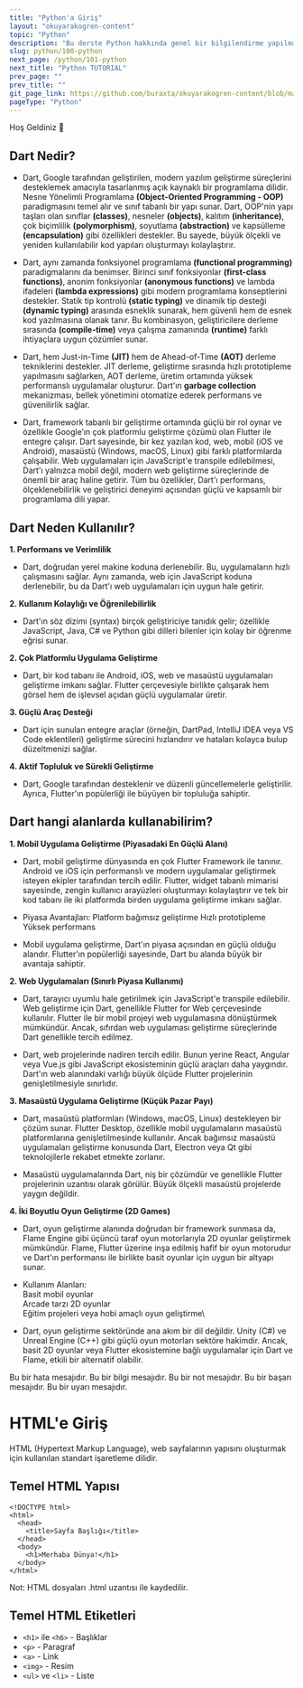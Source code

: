 ```yaml
---
title: "Python'a Giriş"
layout: "okuyarakogren-content"
topic: "Python"
description: "Bu derste Python hakkında genel bir bilgilendirme yapılmaktadır."
slug: python/100-python
next_page: /python/101-python
next_title: "Python TUTORIAL"
prev_page: ""
prev_title: ""
git_page_link: https://github.com/buraxta/okuyarakogren-content/blob/master/300-javascript/100-javascript.mdx
pageType: "Python"
---
```


<Box>
Hoş Geldiniz 👋

</Box>

## Dart Nedir?

- Dart, Google tarafından geliştirilen, modern yazılım geliştirme süreçlerini desteklemek amacıyla tasarlanmış açık kaynaklı bir programlama dilidir. Nesne Yönelimli Programlama **(Object-Oriented Programming - OOP)** paradigmasını temel alır ve sınıf tabanlı bir yapı sunar. Dart, OOP'nin yapı taşları olan sınıflar **(classes)**, nesneler **(objects)**, kalıtım **(inheritance)**, çok biçimlilik **(polymorphism)**, soyutlama **(abstraction)** ve kapsülleme **(encapsulation)** gibi özellikleri destekler. Bu sayede, büyük ölçekli ve yeniden kullanılabilir kod yapıları oluşturmayı kolaylaştırır.

- Dart, aynı zamanda fonksiyonel programlama **(functional programming)** paradigmalarını da benimser. Birinci sınıf fonksiyonlar **(first-class functions)**, anonim fonksiyonlar **(anonymous functions)** ve lambda ifadeleri **(lambda expressions)** gibi modern programlama konseptlerini destekler. Statik tip kontrolü **(static typing)** ve dinamik tip desteği **(dynamic typing)** arasında esneklik sunarak, hem güvenli hem de esnek kod yazılmasına olanak tanır. Bu kombinasyon, geliştiricilere derleme sırasında **(compile-time)** veya çalışma zamanında **(runtime)** farklı ihtiyaçlara uygun çözümler sunar.

- Dart, hem Just-in-Time **(JIT)** hem de Ahead-of-Time **(AOT)** derleme tekniklerini destekler. JIT derleme, geliştirme sırasında hızlı prototipleme yapılmasını sağlarken, AOT derleme, üretim ortamında yüksek performanslı uygulamalar oluşturur. Dart'ın **garbage collection** mekanizması, bellek yönetimini otomatize ederek performans ve güvenilirlik sağlar.

- Dart, framework tabanlı bir geliştirme ortamında güçlü bir rol oynar ve özellikle Google’ın çok platformlu geliştirme çözümü olan Flutter ile entegre çalışır. Dart sayesinde, bir kez yazılan kod, web, mobil (iOS ve Android), masaüstü (Windows, macOS, Linux) gibi farklı platformlarda çalışabilir. Web uygulamaları için JavaScript'e transpile edilebilmesi, Dart'ı yalnızca mobil değil, modern web geliştirme süreçlerinde de önemli bir araç haline getirir. Tüm bu özellikler, Dart'ı performans, ölçeklenebilirlik ve geliştirici deneyimi açısından güçlü ve kapsamlı bir programlama dili yapar.

## Dart Neden Kullanılır?

**1. Performans ve Verimlilik**

- Dart, doğrudan yerel makine koduna derlenebilir. Bu, uygulamaların hızlı çalışmasını sağlar.
  Aynı zamanda, web için JavaScript koduna derlenebilir, bu da Dart'ı web uygulamaları için uygun hale getirir.

**2. Kullanım Kolaylığı ve Öğrenilebilirlik**

- Dart'ın söz dizimi (syntax) birçok geliştiriciye tanıdık gelir; özellikle JavaScript, Java, C# ve Python gibi dilleri bilenler için kolay bir öğrenme eğrisi sunar.

**2. Çok Platformlu Uygulama Geliştirme**

- Dart, bir kod tabanı ile Android, iOS, web ve masaüstü uygulamaları geliştirme imkanı sağlar.
  Flutter çerçevesiyle birlikte çalışarak hem görsel hem de işlevsel açıdan güçlü uygulamalar üretir.

**3. Güçlü Araç Desteği**

- Dart için sunulan entegre araçlar (örneğin, DartPad, IntelliJ IDEA veya VS Code eklentileri) geliştirme sürecini hızlandırır ve hataları kolayca bulup düzeltmenizi sağlar.

**4. Aktif Topluluk ve Sürekli Geliştirme**

- Dart, Google tarafından desteklenir ve düzenli güncellemelerle geliştirilir. Ayrıca, Flutter'ın popülerliği ile büyüyen bir topluluğa sahiptir.

## Dart hangi alanlarda kullanabilirim?

**1. Mobil Uygulama Geliştirme (Piyasadaki En Güçlü Alanı)**

- Dart, mobil geliştirme dünyasında en çok Flutter Framework ile tanınır. Android ve iOS için performanslı ve modern uygulamalar geliştirmek isteyen ekipler tarafından tercih edilir. Flutter, widget tabanlı mimarisi sayesinde, zengin kullanıcı arayüzleri oluşturmayı kolaylaştırır ve tek bir kod tabanı ile iki platformda birden uygulama geliştirme imkanı sağlar.

- Piyasa Avantajları:
  Platform bağımsız geliştirme
  Hızlı prototipleme
  Yüksek performans

- Mobil uygulama geliştirme, Dart'ın piyasa açısından en güçlü olduğu alandır. Flutter'ın popülerliği sayesinde, Dart bu alanda büyük bir avantaja sahiptir.

**2. Web Uygulamaları (Sınırlı Piyasa Kullanımı)**

- Dart, tarayıcı uyumlu hale getirilmek için JavaScript'e transpile edilebilir. Web geliştirme için Dart, genellikle Flutter for Web çerçevesinde kullanılır. Flutter ile bir mobil projeyi web uygulamasına dönüştürmek mümkündür. Ancak, sıfırdan web uygulaması geliştirme süreçlerinde Dart genellikle tercih edilmez.

- Dart, web projelerinde nadiren tercih edilir. Bunun yerine React, Angular veya Vue.js gibi JavaScript ekosisteminin güçlü araçları daha yaygındır.
  Dart'ın web alanındaki varlığı büyük ölçüde Flutter projelerinin genişletilmesiyle sınırlıdır.

**3. Masaüstü Uygulama Geliştirme (Küçük Pazar Payı)**

- Dart, masaüstü platformları (Windows, macOS, Linux) destekleyen bir çözüm sunar. Flutter Desktop, özellikle mobil uygulamaların masaüstü platformlarına genişletilmesinde kullanılır. Ancak bağımsız masaüstü uygulamaları geliştirme konusunda Dart, Electron veya Qt gibi teknolojilerle rekabet etmekte zorlanır.

- Masaüstü uygulamalarında Dart, niş bir çözümdür ve genellikle Flutter projelerinin uzantısı olarak görülür.
  Büyük ölçekli masaüstü projelerde yaygın değildir.

**4. İki Boyutlu Oyun Geliştirme (2D Games)**

- Dart, oyun geliştirme alanında doğrudan bir framework sunmasa da, Flame Engine gibi üçüncü taraf oyun motorlarıyla 2D oyunlar geliştirmek mümkündür. Flame, Flutter üzerine inşa edilmiş hafif bir oyun motorudur ve Dart'ın performansı ile birlikte basit oyunlar için uygun bir altyapı sunar.

- Kullanım Alanları:\
  Basit mobil oyunlar\
  Arcade tarzı 2D oyunlar\
  Eğitim projeleri veya hobi amaçlı oyun geliştirme\

- Dart, oyun geliştirme sektöründe ana akım bir dil değildir. Unity (C#) ve Unreal Engine (C++) gibi güçlü oyun motorları sektöre hakimdir.
  Ancak, basit 2D oyunlar veya Flutter ekosistemine bağlı uygulamalar için Dart ve Flame, etkili bir alternatif olabilir.

<Alert type="danger">Bu bir hata mesajıdır.</Alert>
<Alert type="info">Bu bir bilgi mesajıdır.</Alert>
<Alert type="note">Bu bir not mesajıdır.</Alert>
<Alert type="tip">Bu bir başarı mesajıdır.</Alert>
<Alert type="warning">Bu bir uyarı mesajıdır.</Alert>

# HTML'e Giriş

HTML (Hypertext Markup Language), web sayfalarının yapısını oluşturmak için kullanılan standart işaretleme dilidir.

## Temel HTML Yapısı

```markup
<!DOCTYPE html>
<html>
  <head>
    <title>Sayfa Başlığı</title>
  </head>
  <body>
    <h1>Merhaba Dünya!</h1>
  </body>
</html>
```

<div className="bg-blue-50 border-l-4 border-blue-500 p-4 my-4">
  Not: HTML dosyaları .html uzantısı ile kaydedilir.
</div>

## Temel HTML Etiketleri

- `<h1>` ile `<h6>` - Başlıklar
- `<p>` - Paragraf
- `<a>` - Link
- `<img>` - Resim
- `<ul>` ve `<li>` - Liste

